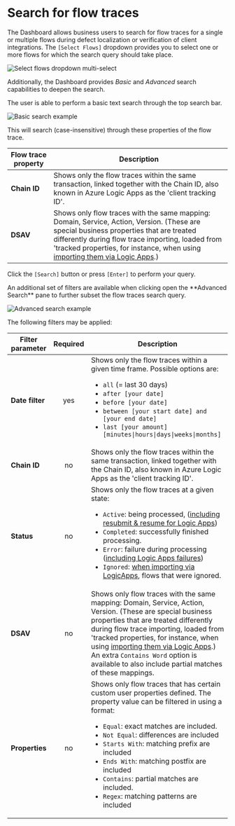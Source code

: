 
# Search for flow traces
The Dashboard allows business users to search for flow traces for a single or multiple flows during defect localization or verification of client integrations. The `[Select Flows]` dropdown provides you to select one or more flows for which the search query should take place.  

![Select flows dropdown multi-select](/images/v2_search-advanced3.png)

Additionally, the Dashboard provides *Basic* and *Advanced* search capabilities to deepen the search.

<Tabs groupId="search-type">
<TabItem value="basic" label="Basic search" default>
The user is able to perform a basic text search through the top search bar.

![Basic search example](/images/dashboard/search-for-flow-traces-basic-search.gif)

This will search (case-insensitive) through these properties of the flow trace.

| Flow trace property | Description |
| ------------------- | ----------- |
| **Chain ID**        | Shows only the flow traces within the same transaction, linked together with the Chain ID, also known in Azure Logic Apps as the 'client tracking ID'. |
| **DSAV**            | Shows only flow traces with the same mapping: Domain, Service, Action, Version. (These are special business properties that are treated differently during flow trace importing, loaded from 'tracked properties, for instance, when using [importing them via Logic Apps](./04_import-flow-traces/import-flows-via-la.md).) |

Click the `[Search]` button or press `[Enter]` to perform your query.

</TabItem>
<TabItem value="advanced" label="Advanced search">
An additional set of filters are available when clicking open the **Advanced Search** pane to further subset the flow traces search query. 

![Advanced search example](/images/dashboard/search-for-flow-traces-advanced-search.gif)

The following filters may be applied:

| Filter parameter | Required | Description | 
| ---------------- | :------: | ----------- |
| **Date filter**  | yes      | Shows only the flow traces within a given time frame. Possible options are: <ul><li>`all` (= last 30 days)</li><li>`after [your date]`</li><li>`before [your date]`</li><li>`between [your start date] and [your end date]`</li><li>`last [your amount] [minutes\|hours\|days\|weeks\|months]`</li></ul> |
| **Chain ID**     | no       | Shows only the flow traces within the same transaction, linked together with the Chain ID, also known in Azure Logic Apps as the 'client tracking ID'. |
| **Status**       | no       | Shows only the flow traces at a given state: <ul><li>`Active`: being processed, ([including resubmit & resume for Logic Apps](./04_import-flow-traces/import-flows-via-la.md))</li><li>`Completed`: successfully finished processing.</li><li>`Error`: failure during processing ([including Logic Apps failures](./04_import-flow-traces/import-flows-via-la.md))</li><li>`Ignored`: [when importing via LogicApps](./04_import-flow-traces/import-flows-via-la.md), flows that were ignored.</li></ul> | 
| **DSAV**         | no       | Shows only flow traces with the same mapping: Domain, Service, Action, Version. (These are special business properties that are treated differently during flow trace importing, loaded from 'tracked properties, for instance, when using [importing them via Logic Apps](./04_import-flow-traces/import-flows-via-la.md).) <br/> An extra `Contains Word` option is available to also include partial matches of these mappings. |
| **Properties**   | no       | Shows only flow traces that has certain custom user properties defined. The property value can be filtered in using a format: <ul><li>`Equal`: exact matches are included.</li><li>`Not Equal`: differences are included</li><li>`Starts With`: matching prefix are included</li><li>`Ends With`: matching postfix are included</li><li>`Contains`: partial matches are included.</li><li>`Regex`: matching patterns are included</li></ul> |   

</TabItem>
</Tabs>